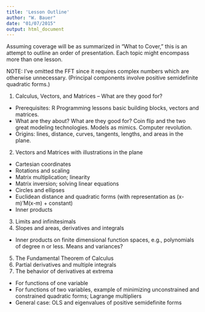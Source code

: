 ```yaml
---
title: 'Lesson Outline'
author: "W. Bauer"
date: "01/07/2015"
output: html_document
---
```


Assuming coverage will be as summarized in "What to Cover," this is an attempt to outline an order of presentation. Each topic might encompass more than one lesson.

NOTE: I've omitted the FFT since it requires complex numbers which are otherwise unnecessary. (Principal components involve positive semidefinite quadratic forms.)

1. Calculus, Vectors, and Matrices -- What are they good for?
  * Prerequisites: R Programming lessons basic building blocks, vectors and matrices.
  * What are they about? What are they good for? Coin flip and the two great modeling technologies. Models as mimics. Computer revolution. 
  * Origins: lines, distance, curves, tangents, lengths, and areas in the plane.
2. Vectors and Matrices with illustrations in the plane
  * Cartesian coordinates
  * Rotations and scaling
  * Matrix multiplication; linearity
  * Matrix inversion; solving linear equations
  * Circles and ellipses
  * Euclidean distance and quadratic forms (with representation as (x-m)'M(x-m) + constant)
  * Inner products
3. Limits and infinitesimals
4. Slopes and areas, derivatives and integrals
  * Inner products on finite dimensional function spaces, e.g., polynomials of degree n or less. Means and variances?
5. The Fundamental Theorem of Calculus
6. Partial derivatives and multiple integrals
7. The behavior of derivatives at extrema
  * For functions of one variable
  * For functions of two variables, example of minimizing unconstrained and constrained quadratic forms; Lagrange multipliers
  * General case: OLS and eigenvalues of positive semidefinite forms

